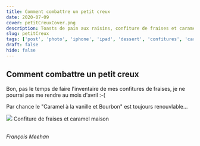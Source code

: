 ```yaml
---
title: Comment combattre un petit creux
date: 2020-07-09
cover: petitCreuxCover.png
description: Toasts de pain aux raisins, confiture de fraises et caramel fait à la maison
slug: petitCreux
tags: ['post', 'photo', 'iphone', 'ipad', 'dessert', 'confitures', 'caramel']
draft: false
hide: false
---
```

## Comment combattre un petit creux

 Bon, pas le temps de faire l'inventaire de mes confitures de fraises, je ne pourrai pas me rendre au mois d'avril :-( 
 
Par chance le "Caramel à la vanille et Bourbon" est toujours renouvlable... 


<Flex>
  <Card width={[ 256, 320 ]} mx='auto'>
    <Image src='petitCreux.png'/>
    <Text>
      Confiture de fraises et caramel maison
    </Text>
  </Card>
</Flex>

<br/>
<br/>

 



*François Meehan*